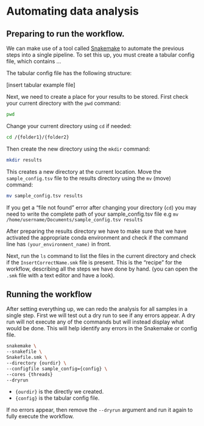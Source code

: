 # Automating data analysis

## Preparing to run the workflow.

We can make use of a tool called [Snakemake](https://snakemake.readthedocs.io/en/stable/) to automate the previous steps into a single pipeline. To set this up, you must create a tabular config file, which contains ...

The tabular config file has the following structure:

\[insert tabular example file\]

Next, we need to create a place for your results to be stored. First check your current directory with the `pwd` command:

``` bash
pwd
```

Change your current directory using `cd` if needed:

``` bash
cd /{folder1}/{folder2}
```

Then create the new directory using the `mkdir` command:

``` bash
mkdir results
```

This creates a new directory at the current location. Move the `sample_config.tsv` file to the results directory using the `mv` (move) command:

``` bash
mv sample_config.tsv results
```

::: callout-tip
If you get a "file not found" error after changing your directory (`cd`) you may need to write the complete path of your sample_config.tsv file e.g `mv /home/username/Documents/sample_config.tsv results`
:::

After preparing the results directory we have to make sure that we have activated the appropriate conda environment and check if the command line has `(your_environment_name)` in front.

Next, run the `ls` command to list the files in the current directory and check if the `InsertCorrectName.smk` file is present. This is the "recipe" for the workflow, describing all the steps we have done by hand. (you can open the `.smk` file with a text editor and have a look).

## Running the workflow

After setting everything up, we can redo the analysis for all samples in a single step. First we will test out a dry run to see if any errors appear. A dry run will not execute any of the commands but will instead display what would be done. This will help identify any errors in the Snakemake or config file.

``` bash
snakemake \
--snakefile \
Snakefile.smk \
--directory {ourdir} \
--configfile sample_config={config} \
--cores {threads}
--dryrun
```

- `{ourdir}` is the directly we created. 
- `{config}` is the tabular config file.

If no errors appear, then remove the `--dryrun` argument and run it again to fully execute the workflow.
